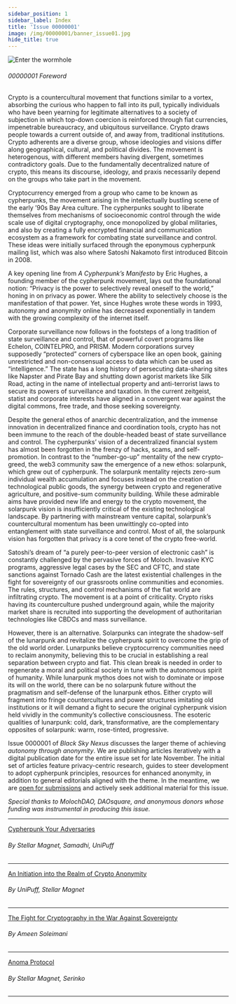 ```yaml
---
sidebar_position: 1
sidebar_label: Index
title: 'Issue 00000001'
image: /img/00000001/banner_issue01.jpg
hide_title: true
---
```


![Enter the wormhole](../../img/00000001/coverissue1.jpeg)

###### 00000001 Foreword
Crypto is a countercultural movement that functions similar to a vortex, absorbing the curious who happen to fall into its pull, typically individuals who have been yearning for legitimate alternatives to a society of subjection in which top-down coercion is reinforced through fiat currencies, impenetrable bureaucracy, and ubiquitous surveillance. Crypto draws people towards a current outside of, and away from, traditional institutions. Crypto adherents are a diverse group, whose ideologies and visions differ along geographical, cultural, and political divides. The movement is heterogenous, with different members having divergent, sometimes contradictory goals. Due to the fundamentally decentralized nature of crypto, this means its discourse, ideology, and praxis necessarily depend on the groups who take part in the movement.
 
Cryptocurrency emerged from a group who came to be known as cypherpunks, the movement arising in the intellectually bustling scene of the early ’90s Bay Area culture. The cypherpunks sought to liberate themselves from mechanisms of socioeconomic control through the wide scale use of digital cryptography, once monopolized by global militaries, and also by creating a fully encrypted financial and communication ecosystem as a framework for combating state surveillance and control. These ideas were initially surfaced through the eponymous cypherpunk mailing list, which was also where Satoshi Nakamoto first introduced Bitcoin in 2008.
 
A key opening line from *A Cypherpunk’s Manifesto* by Eric Hughes, a founding member of the cypherpunk movement, lays out the foundational notion: “Privacy is the power to selectively reveal oneself to the world,” honing in on privacy as power. Where the ability to selectively choose is the manifestation of that power. Yet, since Hughes wrote these words in 1993, autonomy and anonymity online has decreased exponentially in tandem with the growing complexity of the internet itself.
 
Corporate surveillance now follows in the footsteps of a long tradition of state surveillance and control, that of powerful covert programs like Echelon, COINTELPRO, and PRISM. Modern corporations survey supposedly “protected” corners of cyberspace like an open book, gaining unrestricted and non-consensual access to data which can be used as “intelligence.” The state has a long history of persecuting data-sharing sites like Napster and Pirate Bay and shutting down agorist markets like Silk Road, acting in the name of intellectual property and anti-terrorist laws to secure its powers of surveillance and taxation. In the current zeitgeist, statist and corporate interests have aligned in a convergent war against the digital commons, free trade, and those seeking sovereignty.
 
Despite the general ethos of anarchic decentralization, and the immense innovation in decentralized finance and coordination tools, crypto has not been immune to the reach of the double-headed beast of state surveillance and control. The cypherpunks’ vision of a decentralized financial system has almost been forgotten in the frenzy of hacks, scams, and self-promotion. In contrast to the “number-go-up” mentality of the new crypto-greed, the web3 community saw the emergence of a new ethos: solarpunk, which grew out of cypherpunk. The solarpunk mentality rejects zero-sum individual wealth accumulation and focuses instead on the creation of technological public goods, the synergy between crypto and regenerative agriculture, and positive-sum community building. While these admirable aims have provided new life and energy to the crypto movement, the solarpunk vision is insufficiently critical of the existing technological landscape. By partnering with mainstream venture capital, solarpunk’s countercultural momentum has been unwittingly co-opted into entanglement with state surveillance and control. Most of all, the solarpunk vision has forgotten that privacy is a core tenet of the crypto free-world.
 
Satoshi’s dream of “a purely peer-to-peer version of electronic cash” is constantly challenged by the pervasive forces of Moloch. Invasive KYC programs, aggressive legal cases by the SEC and CFTC, and state sanctions against Tornado Cash are the latest existential challenges in the fight for sovereignty of our grassroots online communities and economies. The rules, structures, and control mechanisms of the fiat world are infiltrating crypto. The movement is at a point of criticality. Crypto risks having its counterculture pushed underground again, while the majority market share is recruited into supporting the development of authoritarian technologies like CBDCs and mass surveillance.
 
However, there is an alternative. Solarpunks can integrate the shadow-self of the lunarpunk and revitalize the cypherpunk spirit to overcome the grip of the old world order. Lunarpunks believe cryptocurrency communities need to reclaim anonymity, believing this to be crucial in establishing a real separation between crypto and fiat. This clean break is needed in order to regenerate a moral and political society in tune with the autonomous spirit of humanity. While lunarpunk mythos does not wish to dominate or impose its will on the world, there can be no solarpunk future without the pragmatism and self-defense of the lunarpunk ethos. Either crypto will fragment into fringe countercultures and power structures imitating old institutions or it will demand a fight to secure the original cypherpunk vision held vividly in the community’s collective consciousness. The esoteric qualities of lunarpunk: cold, dark, transformative, are the complementary opposites of solarpunk: warm, rose-tinted, progressive.
 
Issue 0000001 of *Black Sky Nexus* discusses the larger theme of achieving *autonomy through anonymity*. We are publishing articles iteratively with a digital publication date for the entire issue set for late November. The initial set of articles feature privacy-centric research, guides to steer development to adopt cypherpunk principles, resources for enhanced anonymity, in addition to general editorials aligned with the theme. In the meantime, we are [open for submissions](/zine/00000001/call-for-submissions) and actively seek additional material for this issue.

*Special thanks to MolochDAO, DAOsquare, and anonymous donors whose funding was instrumental in producing this issue.*

--- 
<span class="zine-index"><a href="../../zine/00000001/cypherpunk-your-adversaries">Cypherpunk Your Adversaries</a></span>

###### By Stellar Magnet, Samadhi, UniPuff
---
<span class="zine-index"><a href="../../zine/00000001/anon-guide">An Initiation into the Realm of Crypto Anonymity</a></span>

###### By UniPuff, Stellar Magnet

---
<span class="zine-index"><a href="../../zine/00000001/fight-for-cryptography">The Fight for Cryptography in the War Against Sovereignty</a></span>

###### By Ameen Soleimani

--- 
<span class="zine-index"><a href="../../zine/00000001/anoma-protocol">Anoma Protocol</a></span>

###### By Stellar Magnet, Serinko
--- 